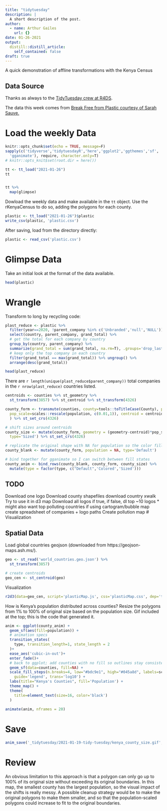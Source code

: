 ```yaml
---
title: "tidytuesday"
description: |
  A short description of the post.
author:
  - name: Arthur Gailes
    url: {}
date: 01-26-2021
output:
  distill::distill_article:
    self_contained: false
draft: true
---
```



A quick demonstration of affline transformations with the Kenya Census

## Data Source

Thanks as always to the [TidyTuesday crew at R4DS](https://github.com/rfordatascience/tidytuesday).

The data this week comes from [Break Free from Plastic courtesy of Sarah Sauve.](https://github.com/rfordatascience/tidytuesday/blob/master/data/2021/2021-01-26/readme.md)


# Load the weekly Data


```r
knitr::opts_chunk$set(echo = TRUE, message=F)
sapply(c('tidyverse','tidytuesdayR','here','ggplot2','ggthemes','sf', 'r2d3',
  'gganimate'), require, character.only=T)
# knitr::opts_knit$set(root.dir = here())
```

```r
tt <- tt_load("2021-01-26")
tt


tt %>% 
  map(glimpse)
```


Dowload the weekly data and make available in the `tt` object. Use the rKenyaCensus to do so, adding the polygons for each county.

```r
plastic <- tt_load("2021-01-26")$plastic
write_csv(plastic, 'plastic.csv')
```


After saving, load from the directory directly:

```r
plastic <- read_csv('plastic.csv')

```


# Glimpse Data

Take an initial look at the format of the data available.


```r
head(plastic)

```


# Wrangle

Transform to long by recycling code:
```r
plast_reduce <- plastic %>% 
  filter(year==2020, !parent_company %in% c('Unbranded','null','NULL')) %>% 
  select(country, parent_company, grand_total) %>% 
  # get the total for each company by country
  group_by(country, parent_company) %>% 
  summarize(grand_total = sum(grand_total, na.rm=T), .groups='drop_last') %>% 
  # keep only the top company in each country
  filter(grand_total == max(grand_total)) %>% ungroup() %>% 
  arrange(desc(grand_total))

head(plast_reduce)
```

There are `r length(unique(plast_reduce$parent_company))` total companies in the `r nrow(plast_reduce)` countries listed.

```r
centroids <- counties %>% st_geometry %>% 
  st_transform(3857) %>% st_centroid %>% st_transform(4326)

county_form <- transmute(counties, county=tools::toTitleCase(County), population=as.numeric(Population), 
  pop_scale=scales::rescale(population, c(0.01,1)), centroid = centroids, type='Colored'
  ) %>% st_set_crs(4326)

# shift sizes around centroids
county_size <- mutate(county_form, geometry = (geometry-centroid)*pop_scale+centroid,
  type='Sized') %>% st_set_crs(4326) 

# replicate the original shape with NA for population so the color fill can animate
county_blank <- mutate(county_form, population = NA, type='Default')

# bind together for gganimate so I can switch between fill states
county_anim <- bind_rows(county_blank, county_form, county_size) %>% 
  mutate(type = factor(type, c("Default",'Colored','Sized')))
```


## TODO
Download one logo
Download county shapefiles
download country xwalk
Try to use it in d3 map
Download all logos if true, if false, dl top ~10 logos
* might also want top polluting countries if using cartogram/bubble map
create spreadsheet of companies + logo paths
Create pollution map
# Visualization

## Spatial Data

Load global countries geojson (downloaded from https://geojson-maps.ash.ms/).
```r
geo <- st_read('world_countries.geo.json') %>% 
  st_transform(3857) 

# create centroids
geo_cen <- st_centroid(geo)
```


Visualization
```r
r2d3(data=geo_cen, script='plasticMap.js', css='plasticMap.css', dep='topojson.js')
```


How is Kenya's population distributed across counties? Resize the polygons from 1% to 100% of original size based on the population size. Gif included at the top; this is the code that generated it.

```r
anim <- ggplot(county_anim) +
  geom_sf(aes(fill=population)) +
  # animation specs
  transition_states(
    type, transition_length=1, state_length = 2
  )+
  ease_aes('cubic-in-out')+
  enter_fade()+
  # back to ggplot; add counties with no fill so outlines stay consistent
  geom_sf(data=counties, fill=NA) +
  scale_fill_steps(n.breaks=4, low="#bdc9e1", high="#045a8d", labels=scales::comma,
    guide='legend', trans='log10') +
  labs(title="Kenya's Counties", fill='Population') +
  theme_map() +
  theme(
    title=element_text(size=16, color='black')
  )
  
animate(anim, nframes = 20)

```


# Save
```r
anim_save('_tidytuesday/2021-01-19-tidy-tuesday/kenya_county_size.gif', anim)
```

# Review

An obvious limitation to this approach is that a polygon can only go up to 100% of its original size without exceeding its original boundaries. In this map, the smallest county has the largest population, so the visual impact of the shifts is really messy. A possible cleanup strategy would be to make the original polygons to make them smaller, and so that the population-scaled polygons could increase to fit to the original boundaries.